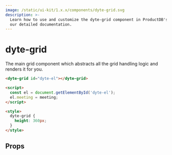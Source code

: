```yaml
---
image: /static/ui-kit/1.x.x/components/dyte-grid.svg
description: >-
  Learn how to use and customize the dyte-grid component in ProductDB's UI Kit with
  our detailed documentation.
---
```


# dyte-grid

The main grid component which abstracts all the grid handling logic and renders it for you.

```html
<dyte-grid id="dyte-el"></dyte-grid>

<script>
  const el = document.getElementById('dyte-el');
  el.meeting = meeting;
</script>

<style>
  dyte-grid {
    height: 360px;
  }
</style>
```

## Props

<PropsTable of="dyte-grid" />

<head>
  <title>UI Kit dyte-grid</title>
</head>
